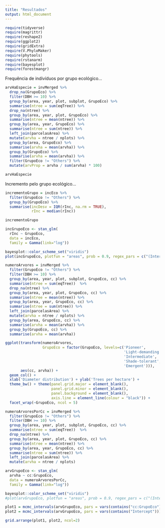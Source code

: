 ```yaml
---
title: "Resultados"
output: html_document
---
```


```r
require(tidyverse)
require(magrittr)
require(reshape2)
require(ggplot2)
require(gridExtra)
require(V.PhyloMaker)
require(phytools)
require(rstanarm)
require(bayesplot)
require(forestmangr)
```

Frequência de indivíduos por grupo ecológico...

```r
arvHaEspecie = invMerged %>%
  drop_na(GrupoEco) %>%
  filter(DBH >= 10) %>%
  group_by(area, year, plot, subplot, GrupoEco) %>% 
  summarise(ntree = sum(eqTree)) %>%
  drop_na(ntree) %>%
  group_by(area, year, plot, GrupoEco) %>%
  summarise(ntree = mean(ntree)) %>%
  group_by(area, year, GrupoEco) %>%
  summarise(ntree = sum(ntree)) %>%
  left_join(parcelasArea) %>%
  mutate(arvha = ntree / nplots) %>% 
  group_by(area, GrupoEco) %>%
  summarise(arvha = mean(arvha)) %>%
  group_by(GrupoEco) %>%
  summarise(arvha = mean(arvha)) %>%
  filter(GrupoEco != "Others") %>%
  mutate(arvProp = arvha / sum(arvha) * 100)

arvHaEspecie
```

Incremento pelo grupo ecológico...

```r
incrementoGrupo = incEco %>%
  filter(GrupoEco != "Others") %>%
  group_by(GrupoEco) %>%
  summarise(incDesv = IQR(rInc, na.rm = TRUE), 
            rInc = median(rInc))

incrementoGrupo
```

```r
incGrupoEco <- stan_glm(
  rInc ~ GrupoEco,
  data = incEco,
  family = Gamma(link="log"))
```

```r
bayesplot::color_scheme_set("viridis")
plot(incGrupoEco, plotfun = "areas", prob = 0.9, regex_pars = c("(Intercept)", "Grupo"))
```

```r
numeroArvores = invMerged %>%
  filter(GrupoEco != "Others") %>%
  filter(DBH >= 10) %>%
  group_by(area, year, plot, subplot, GrupoEco, cc) %>% 
  summarise(ntree = sum(eqTree))  %>%
  drop_na(ntree) %>%
  group_by(area, year, plot, GrupoEco, cc) %>%
  summarise(ntree = mean(ntree)) %>%
  group_by(area, year, GrupoEco, cc) %>%
  summarise(ntree = sum(ntree)) %>%
  left_join(parcelasArea) %>%
  mutate(arvha = ntree / nplots) %>%
  group_by(area, GrupoEco, cc) %>%
  summarise(arvha = mean(arvha)) %>%
  group_by(GrupoEco, cc) %>%
  summarise(arvha = mean(arvha))

ggplot(transform(numeroArvores,
                 GrupoEco = factor(GrupoEco, levels=c('Pioneer',
                                                      'Light-demanding',
                                                      'Intermediate',
                                                      'Shade-tolerant',
                                                      'Emergent'))),
       aes(cc, arvha)) + 
  geom_col() +
  xlab('Diameter distribution') + ylab('Trees per hectare') +
  theme_bw() + theme(panel.grid.major = element_blank(),
                     panel.grid.minor = element_blank(),
                     panel.background = element_blank(),
                     axis.line = element_line(colour = "black")) +
  facet_wrap(~GrupoEco, ncol = 5)
```

```r
numeroArvoresPorCc = invMerged %>%
  filter(GrupoEco != "Others") %>%
  filter(DBH >= 10) %>%
  group_by(area, year, plot, subplot, GrupoEco, cc) %>% 
  summarise(ntree = sum(eqTree))  %>%
  drop_na(ntree) %>%
  group_by(area, year, plot, GrupoEco, cc) %>%
  summarise(ntree = mean(ntree)) %>%
  group_by(area, year, GrupoEco, cc) %>%
  summarise(ntree = sum(ntree)) %>%
  left_join(parcelasArea) %>%
  mutate(arvha = ntree / nplots)

arvGrupoEco <- stan_glm(
  arvha ~ cc:GrupoEco,
  data = numeroArvoresPorCc,
  family = Gamma(link="log"))
```

```r
bayesplot::color_scheme_set("viridis")
#plot(arvGrupoEco, plotfun = "areas", prob = 0.9, regex_pars = c("(Intercept)", "Grupo"))

plot1 = mcmc_intervals(arvGrupoEco, pars = vars(contains("cc:GrupoEco")))
plot2 = mcmc_intervals(arvGrupoEco, pars = vars(contains("Intercept")))

grid.arrange(plot1, plot2, ncol=2)
```

